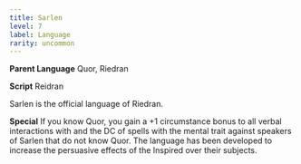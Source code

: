 ```yaml
---
title: Sarlen
level: 7
label: Language
rarity: uncommon
---
```


**Parent Language** Quor, Riedran

**Script** Reidran

Sarlen is the official language of Riedran.

**Special** If you know Quor, you gain a +1 circumstance bonus to all verbal interactions with and the DC of spells with the mental trait against speakers of Sarlen that do not know Quor. The language has been developed to increase the persuasive effects of the Inspired over their subjects.
